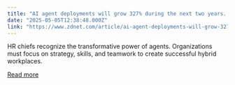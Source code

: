 ```yaml
---
title: "AI agent deployments will grow 327% during the next two years. Here's what to do now"
date: "2025-05-05T12:38:48.000Z"
link: "https://www.zdnet.com/article/ai-agent-deployments-will-grow-327-during-the-next-two-years-heres-what-to-do-now/"
---
```


HR chiefs recognize the transformative power of agents. Organizations must focus on strategy, skills, and teamwork to create successful hybrid workplaces.

[Read more](https://www.zdnet.com/article/ai-agent-deployments-will-grow-327-during-the-next-two-years-heres-what-to-do-now/)
